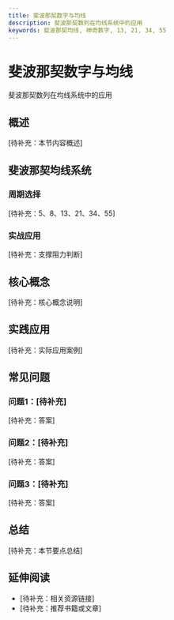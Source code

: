 ```yaml
---
title: 斐波那契数字与均线
description: 斐波那契数列在均线系统中的应用
keywords: 斐波那契均线, 神奇数字, 13, 21, 34, 55
---
```


# 斐波那契数字与均线

斐波那契数列在均线系统中的应用

## 概述

[待补充：本节内容概述]

## 斐波那契均线系统

### 周期选择
[待补充：5、8、13、21、34、55]

### 实战应用
[待补充：支撑阻力判断]

## 核心概念

[待补充：核心概念说明]

## 实践应用

[待补充：实际应用案例]

## 常见问题

### 问题1：[待补充]
[待补充：答案]

### 问题2：[待补充]
[待补充：答案]

### 问题3：[待补充]
[待补充：答案]

## 总结

[待补充：本节要点总结]

## 延伸阅读

- [待补充：相关资源链接]
- [待补充：推荐书籍或文章]
